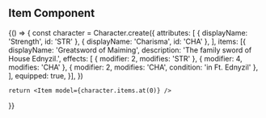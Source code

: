 
## Item Component

<Playground>
  {() => {
    const character = Character.create({
      attributes: [
        { displayName: 'Strength', id: 'STR' },
        { displayName: 'Charisma', id: 'CHA' },
      ],
      items: [{
        displayName: 'Greatsword of Maiming',
        description: 'The family sword of House Ednyzil.',
        effects: [
          { modifier: 2, modifies: 'STR' },
          { modifier: 4, modifies: 'CHA' },
          { modifier: 2, modifies: 'CHA', condition: 'in Ft. Ednyzil' },
        ],
        equipped: true,
      }],
    })

    return <Item model={character.items.at(0)} />
  }}
</Playground>
